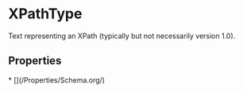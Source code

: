   
# XPathType

Text representing an XPath (typically but not necessarily version 1.0).

## Properties

<Grid>
* [](/Properties/Schema.org/)
</Grid>

